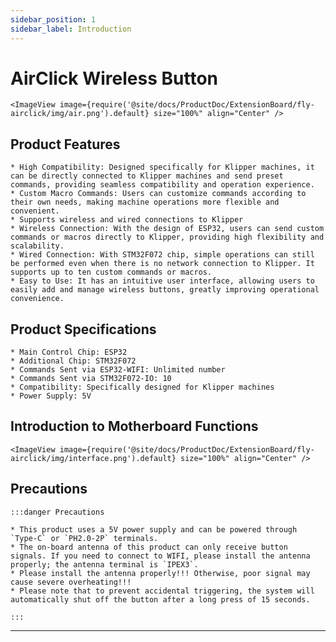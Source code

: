 ```yaml
---
sidebar_position: 1
sidebar_label: Introduction
---
```




# AirClick Wireless Button
    <ImageView image={require('@site/docs/ProductDoc/ExtensionBoard/fly-airclick/img/air.png').default} size="100%" align="Center" />



## Product Features

    * High Compatibility: Designed specifically for Klipper machines, it can be directly connected to Klipper machines and send preset commands, providing seamless compatibility and operation experience.
    * Custom Macro Commands: Users can customize commands according to their own needs, making machine operations more flexible and convenient.
    * Supports wireless and wired connections to Klipper
    * Wireless Connection: With the design of ESP32, users can send custom commands or macros directly to Klipper, providing high flexibility and scalability.
    * Wired Connection: With STM32F072 chip, simple operations can still be performed even when there is no network connection to Klipper. It supports up to ten custom commands or macros.
    * Easy to Use: It has an intuitive user interface, allowing users to easily add and manage wireless buttons, greatly improving operational convenience.

## Product Specifications

    * Main Control Chip: ESP32
    * Additional Chip: STM32F072
    * Commands Sent via ESP32-WIFI: Unlimited number
    * Commands Sent via STM32F072-IO: 10
    * Compatibility: Specifically designed for Klipper machines
    * Power Supply: 5V

## Introduction to Motherboard Functions
    <ImageView image={require('@site/docs/ProductDoc/ExtensionBoard/fly-airclick/img/interface.png').default} size="100%" align="Center" />

## Precautions

    :::danger Precautions

    * This product uses a 5V power supply and can be powered through `Type-C` or `PH2.0-2P` terminals.
    * The on-board antenna of this product can only receive button signals. If you need to connect to WIFI, please install the antenna properly; the antenna terminal is `IPEX3`.
    * Please install the antenna properly!!! Otherwise, poor signal may cause severe overheating!!!
    * Please note that to prevent accidental triggering, the system will automatically shut off the button after a long press of 15 seconds.

    ::: 

---